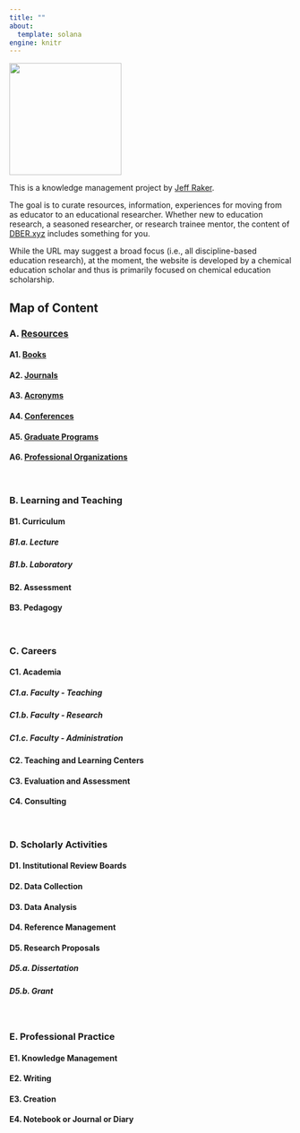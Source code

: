 ```yaml
---
title: ""
about:
  template: solana
engine: knitr
---
```


![](/assets/logo_650_x_650.png){width=200 fig-align="center"}

This is a knowledge management project by [Jeff Raker](https://www.jeffraker.xyz).

The goal is to curate resources, information, experiences for moving from as educator to an educational researcher. Whether new to education research, a seasoned researcher, or research trainee mentor, the content of [DBER.xyz](https://www.dber.xyz) includes something for you.

While the URL may suggest a broad focus (i.e., all discipline-based education research), at the moment, the website is developed by a chemical education scholar and thus is primarily focused on chemical education scholarship.

## Map of Content

::: {.grid}

::: {.g-col-6}
### A. [Resources](/resources/resources.qmd)

#### A1. [Books](/resources/resources.qmd#a1.-books)

#### A2. [Journals](/resources/resources.qmd#a2.-journals)

#### A3. [Acronyms](/resources/resources.qmd#a3.-acronyms)

#### A4. [Conferences](/resources/resources.qmd#a4.-conferences)

#### A5. [Graduate Programs](/resources/resources.qmd#a5.-graduate-programs)

#### A6. [Professional Organizations](/resources/resources.qmd#a6.-professional-organizations)

</br>

### B. Learning and Teaching

#### B1. Curriculum

##### B1.a. Lecture

##### B1.b. Laboratory

#### B2. Assessment

#### B3. Pedagogy

</br>

### C. Careers

#### C1. Academia

##### C1.a. Faculty - Teaching

##### C1.b. Faculty - Research

##### C1.c. Faculty - Administration

#### C2. Teaching and Learning Centers

#### C3. Evaluation and Assessment

#### C4. Consulting

</br>

:::


::: {.g-col-6}
### D. Scholarly Activities

#### D1. Institutional Review Boards

#### D2. Data Collection

#### D3. Data Analysis

#### D4. Reference Management

#### D5. Research Proposals

##### D5.a. Dissertation

##### D5.b. Grant

</br>

### E. Professional Practice

#### E1. Knowledge Management

#### E2. Writing

#### E3. Creation

#### E4. Notebook or Journal or Diary

</br>

:::

:::